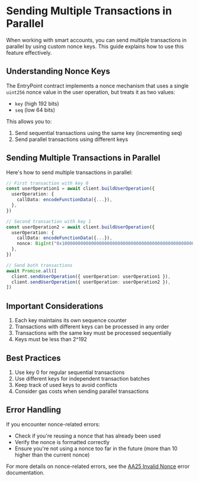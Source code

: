 # Sending Multiple Transactions in Parallel

When working with smart accounts, you can send multiple transactions in parallel by using custom nonce keys. This guide explains how to use this feature effectively.

## Understanding Nonce Keys

The EntryPoint contract implements a nonce mechanism that uses a single `uint256` nonce value in the user operation, but treats it as two values:
- `key` (high 192 bits)
- `seq` (low 64 bits)

This allows you to:
1. Send sequential transactions using the same key (incrementing seq)
2. Send parallel transactions using different keys

## Sending Multiple Transactions in Parallel

Here's how to send multiple transactions in parallel:

```typescript
// First transaction with key 0
const userOperation1 = await client.buildUserOperation({
  userOperation: {
    callData: encodeFunctionData({...}),
  },
})

// Second transaction with key 1
const userOperation2 = await client.buildUserOperation({
  userOperation: {
    callData: encodeFunctionData({...}),
    nonce: BigInt("0x100000000000000000000000000000000000000000000000000"), // key = 1
  },
})

// Send both transactions
await Promise.all([
  client.sendUserOperation({ userOperation: userOperation1 }),
  client.sendUserOperation({ userOperation: userOperation2 }),
])
```

## Important Considerations

1. Each key maintains its own sequence counter
2. Transactions with different keys can be processed in any order
3. Transactions with the same key must be processed sequentially
4. Keys must be less than 2^192

## Best Practices

1. Use key 0 for regular sequential transactions
2. Use different keys for independent transaction batches
3. Keep track of used keys to avoid conflicts
4. Consider gas costs when sending parallel transactions

## Error Handling

If you encounter nonce-related errors:
- Check if you're reusing a nonce that has already been used
- Verify the nonce is formatted correctly
- Ensure you're not using a nonce too far in the future (more than 10 higher than the current nonce)

For more details on nonce-related errors, see the [AA25 Invalid Nonce](/infra/bundler/entrypoint-errors/aa25) error documentation.
